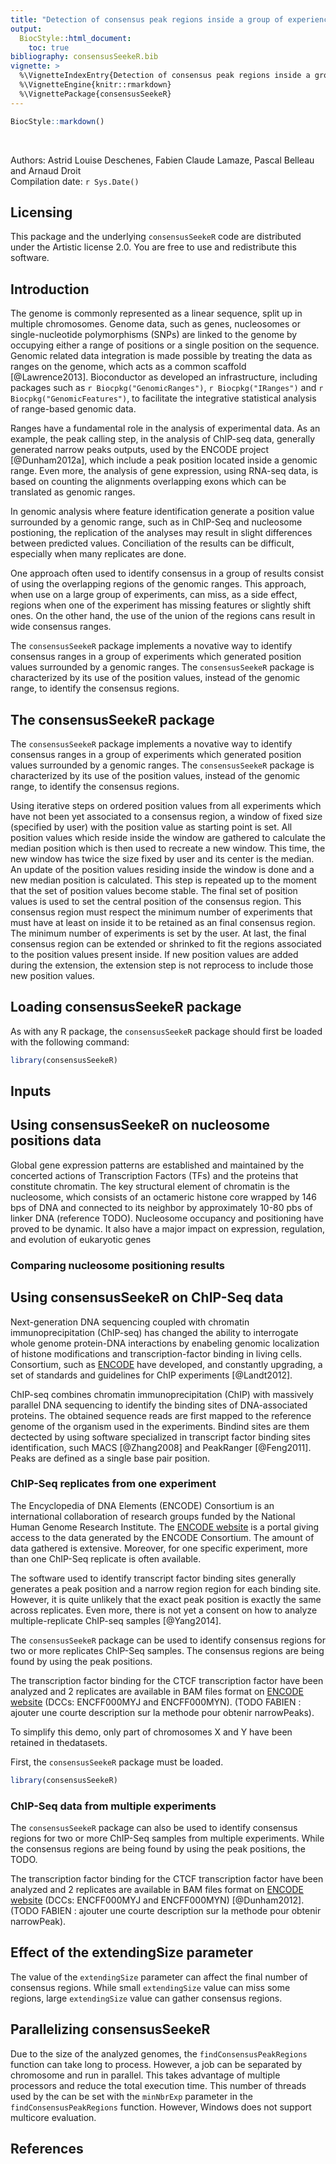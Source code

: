```yaml
---
title: "Detection of consensus peak regions inside a group of experiences using narrowPeak data"
output:
  BiocStyle::html_document:
    toc: true
bibliography: consensusSeekeR.bib
vignette: >
  %\VignetteIndexEntry{Detection of consensus peak regions inside a group of experiences using narrowPeak files}
  %\VignetteEngine{knitr::rmarkdown}
  %\VignettePackage{consensusSeekeR}
---
```


```r
BiocStyle::markdown()
```

<br />

Authors: Astrid Louise Deschenes, Fabien Claude Lamaze, Pascal Belleau 
and Arnaud Droit <br />
Compilation date: `r Sys.Date()`


## Licensing

This package and the underlying `consensusSeekeR` code are distributed 
under the Artistic license 2.0. You are free to use and redistribute this 
software.


## Introduction

The genome is commonly represented as a linear sequence, split up in 
multiple chromosomes. Genome data, such as genes, nucleosomes or 
single-nucleotide polymorphisms (SNPs) are linked to the genome by 
occupying either a range of 
positions or a single position on the sequence. Genomic related data 
integration is made possible by treating the data as 
ranges on the genome, which acts as a common scaffold [@Lawrence2013]. 
Bioconductor as developed an infrastructure, including packages such as 
`r Biocpkg("GenomicRanges")`,  `r Biocpkg("IRanges")` and 
`r Biocpkg("GenomicFeatures")`, to facilitate 
the integrative statistical analysis of range-based genomic data.

Ranges have a fundamental role in the analysis of experimental data. As 
an example, the peak calling step, in the analysis of ChIP-seq data, generally
generated narrow peaks outputs, used by the ENCODE project [@Dunham2012a], 
which include a peak position located inside 
a genomic range. Even more, the analysis of gene expression, using RNA-seq 
data, is based on counting the alignments overlapping exons which can be 
translated as genomic ranges.

In genomic analysis where feature identification generate a position value 
surrounded by a genomic range, such as in ChIP-Seq and nucleosome postioning, 
the replication of the analyses may result in slight differences between 
predicted values. Conciliation of the results can be difficult, especially 
when many replicates are done.

One approach often used to identify consensus in a group of results consist of 
using the overlapping regions of the genomic ranges. This approach, when use on
a large group of experiments, can miss, as a side effect, regions when one of 
the experiment has missing features or slightly shift ones. On the other hand,
the use of the union of the regions cans result in wide consensus ranges.

The `consensusSeekeR` package implements a novative way to identify consensus 
ranges in a group of experiments which generated position values
surrounded by a genomic ranges. The `consensusSeekeR` package is characterized 
by its use of the position values, instead of the genomic range, to identify
the consensus regions.

## The consensusSeekeR package

The `consensusSeekeR` package implements a novative way to identify consensus 
ranges in a group of experiments which generated position values
surrounded by a genomic ranges. The `consensusSeekeR` package is characterized 
by its use of the position values, instead of the genomic range, to identify
the consensus regions.

Using iterative steps on ordered position values from all experiments which 
have not been yet associated to a consensus region, a window of fixed size 
(specified by user) with the position value as starting point is set. All 
position values which reside inside the window are gathered to calculate the 
median position which is then used to recreate a new window. This time, the 
new window has twice the size fixed by user and its center is the median. An 
update of the position values residing inside the window is done and a new 
median position is calculated. This step is repeated up to the moment that 
the set of position values become stable. The final set of position values is
used to set the central position of the consensus region. This consensus 
region must respect the minimum number of experiments that must have at least 
on inside it to be retained as an final consensus region. The minimum number 
of experiments is set by the user. At last, the final consensus region can be
extended or shrinked to fit the regions associated to the position values 
present inside. If new position values are added during the extension, the
extension step is not reprocess to include those new position
values.


## Loading consensusSeekeR package

As with any R package, the `consensusSeekeR` package should first be loaded 
with the following command:

```r
library(consensusSeekeR)
```

## Inputs


## Using consensusSeekeR on nucleosome positions data   

Global gene expression patterns are established and maintained by the 
concerted actions of Transcription Factors (TFs) and the proteins that 
constitute chromatin. The key structural element of chromatin is the 
nucleosome, which consists of an octameric histone core wrapped by 146 bps 
of DNA and connected to its neighbor by approximately 10-80 pbs of linker 
DNA (reference TODO). Nucleosome occupancy and positioning have proved to be 
dynamic. It also have a major impact on expression, regulation, and evolution 
of eukaryotic genes

### Comparing nucleosome positioning results

## Using consensusSeekeR on ChIP-Seq data

Next-generation DNA sequencing coupled with chromatin immunoprecipitation 
(ChIP-seq) has changed the ability to interrogate whole genome protein-DNA 
interactions by enabeling  genomic localization of histone 
modifications and transcription-factor binding in living cells. Consortium, 
such as [ENCODE](https://www.encodeproject.org) have developed, and 
constantly upgrading, a set of standards and guidelines for ChIP experiments 
[@Landt2012].

ChIP-seq combines chromatin immunoprecipitation (ChIP) with massively parallel 
DNA sequencing to identify the binding sites of DNA-associated proteins. The
obtained sequence reads are first mapped to the reference genome of the 
organism used in the experiments. Bindind sites are them dectected by using
software specialized in transcript factor binding sites identification, such 
MACS [@Zhang2008] and PeakRanger [@Feng2011]. Peaks
are defined as a single base pair position.

### ChIP-Seq replicates from one experiment

The Encyclopedia of DNA Elements (ENCODE) Consortium is an international 
collaboration of research groups funded by the National Human Genome Research 
Institute. The [ENCODE website](https://www.encodeproject.org) is a portal 
giving access to the data generated by the ENCODE Consortium. The amount of 
data gathered is extensive. Moreover, for one specific experiment, more than 
one ChIP-Seq replicate is often available.

The software used to identify transcript factor binding sites generally 
generates a peak position and a narrow region region for each binding site. 
However, it is quite unlikely that the exact peak position is exactly the same 
across replicates. Even more, there is not yet a consent on how to analyze 
multiple-replicate ChIP-seq samples [@Yang2014].

The `consensusSeekeR` package can be used to identify consensus regions for
two or more replicates ChIP-Seq samples. The consensus regions are being found 
by using the peak positions.

The transcription factor binding for the CTCF transcription factor have been
analyzed and 2 replicates are available in BAM files format on 
[ENCODE website](https://www.encodeproject.org) (DCCs: 
ENCFF000MYJ and ENCFF000MYN). (TODO FABIEN : ajouter une courte description 
sur la methode pour obtenir narrowPeaks). 

To simplify this demo, only part of chromosomes X and Y have been retained in 
thedatasets. 

First, the `consensusSeekeR` package must be loaded.

```r
library(consensusSeekeR)
```

### ChIP-Seq data from multiple experiments

The `consensusSeekeR` package can also be used to identify consensus regions 
for two or more ChIP-Seq samples from multiple experiments. While the 
consensus regions are being found by using the peak positions, the TODO.

The transcription factor binding for the CTCF transcription factor have been
analyzed and 2 replicates are available in BAM files format on 
[ENCODE website](https://www.encodeproject.org) (DCCs: 
ENCFF000MYJ and ENCFF000MYN) [@Dunham2012]. (TODO FABIEN : ajouter une courte 
description 
sur la methode pour obtenir narrowPeak).

## Effect of the extendingSize parameter

The value of the `extendingSize` parameter can affect the final number of 
consensus regions. While small `extendingSize` value can miss some regions, 
large `extendingSize` value can gather consensus regions.

##  Parallelizing consensusSeekeR

Due to the size of the analyzed genomes, the `findConsensusPeakRegions` 
function can take long to process.  However, a job can be separated by 
chromosome and run in parallel. This takes advantage of multiple 
processors and reduce the total execution time. This number of threads 
used by the  can be set with
the `minNbrExp` parameter in the `findConsensusPeakRegions` function. However, 
Windows does not support multicore evaluation.

## References

